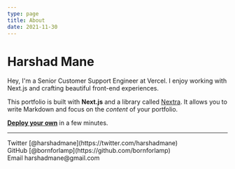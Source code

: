 ```yaml
---
type: page
title: About
date: 2021-11-30
---
```


# Harshad Mane

Hey, I'm a Senior Customer Support Engineer at Vercel. I enjoy working with Next.js and crafting beautiful front-end experiences.

This portfolio is built with **Next.js** and a library called [Nextra](https://nextra.vercel.app/). It allows you to write Markdown and focus on the _content_ of your portfolio.

[**Deploy your own**](https://vercel.com/new/git/external?repository-url=https://github.com/vercel-solutions/nextjs-portfolio-starter&project-name=portfolio&repository-name=portfolio) in a few minutes.

---

<div>
  Twitter [@harshadmane](https://twitter.com/harshadmane)
  <br />
  GitHub [@bornforlamp](https://github.com/bornforlamp)
  <br />
  Email harshadmane@gmail.com
</div>
